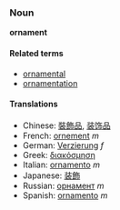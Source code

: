 ===Noun===
'''ornament'''

====Related terms====
*[[ornamental]]
*[[ornamentation]]

====Translations====
*Chinese: [[裝飾品]], [[装饰品]]
*French: [[ornement]] ''m''
*German: [[Verzierung]] ''f''
*Greek: [[διακόσμηση]]
*Italian: [[ornamento]] ''m''
*Japanese: [[装飾]]
*Russian: [[орнамент]] ''m''
*Spanish: [[ornamento]] ''m''
